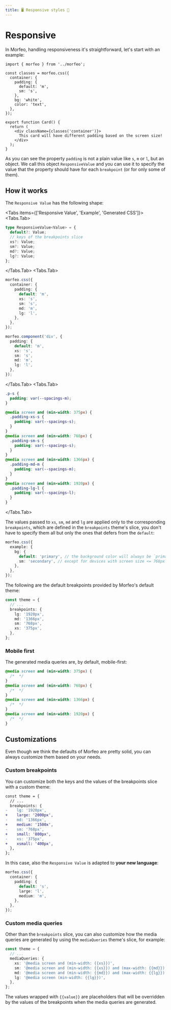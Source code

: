 ```yaml
---
title: 🖥️ Responsive styles 📱
---
```



# Responsive

In Morfeo, handling responsiveness it's straightforward, let's start with an example:

```tsx filename="components/Card" showLineNumbers {5-8,17}
import { morfeo } from '../morfeo';

const classes = morfeo.css({
  container: {
    padding: {
      default: 'm',
      sm: 's',
    },
    bg: 'white',
    color: 'text',
  },
});

export function Card() {
  return (
    <div className={classes('container')}>
      This card will have different padding based on the screen size!
    </div>
  );
}
```

As you can see the property `padding` is not a plain value like `s`, `m` or `l`, but an object.
We call this object `ResponsiveValue` and you can use it to specify the value that the property should have for each `breakpoint` (or for only some of them).

## How it works

The `Responsive Value` has the following shape:

<Tabs items={['Responsive Value', 'Example', 'Generated CSS']}>
<Tabs.Tab>

```typescript showLineNumbers
type ResponsiveValue<Value> = {
  default?: Value;
  // keys of the breakpoints slice
  xs?: Value;
  sm?: Value;
  md?: Value;
  lg?: Value;
};
```

</Tabs.Tab>
<Tabs.Tab>

```typescript showLineNumbers
morfeo.css({
  container: {
    padding: {
      default: 'm',
      xs: 's',
      sm: 's',
      md: 'm',
      lg: 'l',
    },
  },
});

morfeo.component('div', {
  padding: {
    default: 'm',
    xs: 's',
    sm: 's',
    md: 'm',
    lg: 'l',
  },
});
```

</Tabs.Tab>
<Tabs.Tab>

```css showLineNumbers
.p-s {
  padding: var(--spacings-m);
}

@media screen and (min-width: 375px) {
  .padding-xs-s {
    padding: var(--spacings-s);
  }
}
@media screen and (min-width: 768px) {
  .padding-sm-s {
    padding: var(--spacings-s);
  }
}
@media screen and (min-width: 1366px) {
  .padding-md-m {
    padding: var(--spacings-m);
  }
}
@media screen and (min-width: 1920px) {
  .padding-lg-l {
    padding: var(--spacings-l);
  }
}
```

</Tabs.Tab>
</Tabs>

The values passed to `xs`, `sm`, `md` and `lg` are applied only to the corresponding `breakpoints`, which are defined in the `breakpoints` theme's slice, you don't have to specify them all but only the ones that defers from the `default`:

```typescript
morfeo.css({
  example: {
    bg: {
      default: 'primary', // the background color will always be `primary`
      sm: 'secondary', // except for devices with screen size <= 768px
    },
  },
});
```

The following are the default breakpoints provided by Morfeo's default theme:

```typescript showLineNumbers
const theme = {
  // ...
  breakpoints: {
    lg: '1920px',
    md: '1366px',
    sm: '768px',
    xs: '375px',
  },
};
```

### Mobile first

The generated media queries are, by default, mobile-first:

```css showLineNumbers
@media screen and (min-width: 375px) {
  /*  */
}
@media screen and (min-width: 768px) {
  /*  */
}
@media screen and (min-width: 1366px) {
  /*  */
}
@media screen and (min-width: 1920px) {
  /*  */
}
```

## Customizations

Even though we think the defaults of Morfeo are pretty solid, you can always customize them based on your needs.

### Custom breakpoints

You can customize both the keys and the values of the breakpoints slice with a custom theme:

```diff showLineNumbers {5,7,9,11}
const theme = {
  // ...
  breakpoints: {
-    lg: '1920px',
+    large: '2000px',
-    md: '1366px',
+    medium: '1500x',
-    sm: '768px',
+    small: '800px',
-    xs: '375px',
+    xsmall: '400px',
  },
};
```

In this case, also the `Responsive Value` is adapted to **your new language**:

```typescript showLineNumbers {5,6}
morfeo.css({
  container: {
    padding: {
      default: 's',
      large: 'l',
      medium: 'm',
    },
  },
});
```

### Custom media queries

Other than the `breakpoints` slice, you can also customize how the media queries are generated by using the `mediaQueries` theme's slice, for example:

```typescript
const theme = {
  // ...
  mediaQueries: {
    xs: '@media screen and (min-width: {{xs}})',
    sm: '@media screen and (min-width: {{xs}}) and (max-width: {{md}})',
    md: '@media screen and (min-width: {{md}}) and (max-width: {{lg}})',
    lg: '@media screen (min-width: {{lg}})',
  },
};
```

The values wrapped with `{{value}}` are placeholders that will be overridden by the values of the breakpoints when the media queries are generated.

